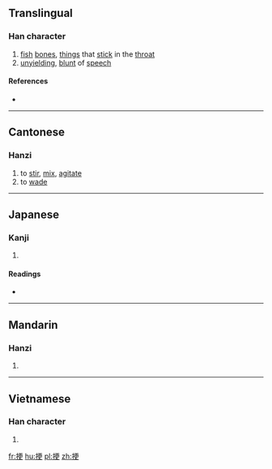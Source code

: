 ==Translingual==

===Han character===
{{Han char|rn=64|rad=手|as=07|sn=10|four=5104<sub>6</sub>|canj=手一中大 (QMLK)|ids=⿰[[扌]][[更]]}}

# [[fish]] [[bone]]s, [[thing]]s that [[stick]] in the [[throat]]
# [[unyielding]], [[blunt]] of [[speech]]

====References====
* {{Han ref|kx=0431.250|dkj=12090|dj=0780.310|hdz=31878.070|uh=632D|ud=25389|bh=D1C4|bd=53700}}

----

==Cantonese==

===Hanzi===
{{yue-hanzi|jyut=[[gaang3]]|y=gaang3}}

# to [[stir]], [[mix]], [[agitate]]
# to [[wade]]

----

==Japanese==

===Kanji===
{{ja-kanji|grade=|rs=手07}}

# {{defn|lang=ja|sort=手07}}

====Readings====
* {{ja-readings|on=[[こう]] (kō), [[きょう]] (kyō)|kun=[[みだす]] (midasu)}}

----

==Mandarin==

===Hanzi===
{{cmn-hanzi|pin=[[gěng]] ([[geng3]])|wg=keng<sup>3</sup>}}

# {{defn|lang=cmn|sort=手07}}

----

==Vietnamese==

===Han character===
{{vi-hantu|gánh|rs=手07}}

# {{defn|lang=vi|sort=手07}}

[[fr:挭]]
[[hu:挭]]
[[pl:挭]]
[[zh:挭]]
